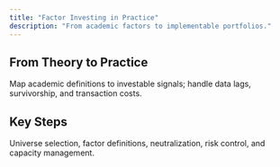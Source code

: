 ```yaml
---
title: "Factor Investing in Practice"
description: "From academic factors to implementable portfolios."
---
```


## From Theory to Practice

Map academic definitions to investable signals; handle data lags, survivorship, and transaction costs.

## Key Steps

Universe selection, factor definitions, neutralization, risk control, and capacity management.


